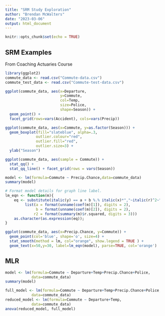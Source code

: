 ```yaml
---
title: "SRM Study Exploration"
author: "Brendan McWalters"
date: "2023-03-06"
output: html_document
---
```


```r
knitr::opts_chunk$set(echo = TRUE)
```

## SRM Examples

From Coaching Actuaries Course

```r
library(ggplot2)
commute_data <- read.csv("Commute-data.csv")
commute_test_data <- read.csv("Commute-test-data.csv")
```

```r
ggplot(commute_data, aes(x=Departure, 
                         y=Commute, 
                         col=Temp, 
                         size=Police,
                         shape=Season)) + 
  geom_point() +
  facet_grid(rows=vars(Accident), cols=vars(Precip))

```

```r
ggplot(commute_data, aes(x=Commute, y=as.factor(Season))) + 
  geom_boxplot(fill="slateblue", alpha=.3,
              outlier.colour="red",
              outlier.fill="red",
              outlier.size=3) +
  ylab("Season")
```

```r
ggplot(commute_data, aes(sample = Commute)) +
  stat_qq() +
  stat_qq_line() + facet_grid(rows = vars(Season))
```

```r
model <- lm(formula=Commute ~ Precip.Chance,data=commute_data)
summary(model)
```

```r
# Format model details for graph line label.
lm_eqn <- function(m){
    eq <- substitute(italic(y) == a + b %.% italic(x)*","~italic(r)^2~"="~r2, 
         list(a = format(unname(coef(m)[1]), digits = 2),
              b = format(unname(coef(m)[2]), digits = 2),
             r2 = format(summary(m)$r.squared, digits = 3)))
    as.character(as.expression(eq));
}

```

```r

ggplot(commute_data, aes(x=Precip.Chance, y=Commute)) +
  geom_point(col='blue', shape='o', size=4) +
  stat_smooth(method = lm, col="orange", show.legend = TRUE ) +
  geom_text(x=50,y=30, label=lm_eqn(model), parse=TRUE, col='orange')
```


## MLR


```r
model <- lm(formula=Commute ~ Departure+Temp+Precip.Chance+Police,
            data=commute_data)
summary(model)
```

```r
full_model <- lm(formula=Commute ~ Departure+Temp+Precip.Chance+Police,
            data=commute_data)
reduced_model <- lm(formula=Commute ~ Departure+Temp,
            data=commute_data)
anova(reduced_model, full_model)

```